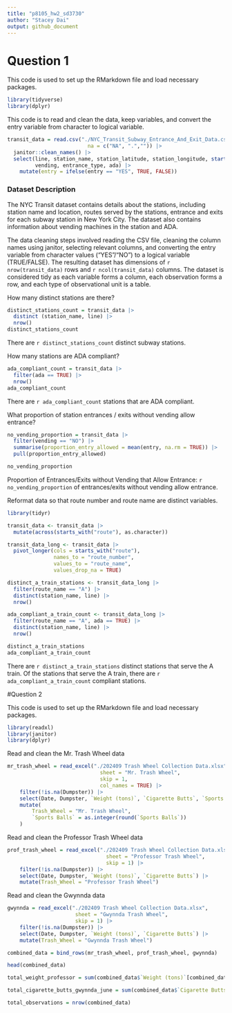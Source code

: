 ```yaml
---
title: "p8105_hw2_sd3730"
author: "Stacey Dai"
output: github_document
---
```


# Question 1

This code is used to set up the RMarkdown file and load necessary packages.
```r
library(tidyverse)
library(dplyr)
```

This code is to read and clean the data, keep variables, and convert the entry variable from character to logical variable.
```r
transit_data = read.csv("./NYC_Transit_Subway_Entrance_And_Exit_Data.csv", 
                          na = c("NA", ".","")) |>
  janitor::clean_names() |>
  select(line, station_name, station_latitude, station_longitude, starts_with("route"), entry,
         vending, entrance_type, ada) |>
    mutate(entry = ifelse(entry == "YES", TRUE, FALSE)) 
```

### Dataset Description

The NYC Transit dataset contains details about the stations, including station name and location, routes served by the stations, entrance and exits for each subway station in New York City. The dataset also contains information about vending machines in the station and ADA. 

The data cleaning steps involved reading the CSV file, cleaning the column names using janitor, selecting relevant columns, and converting the entry variable from character values ("YES"/"NO") to a logical variable (TRUE/FALSE). The resulting dataset has dimensions of `r nrow(transit_data)` rows and `r ncol(transit_data)` columns. The dataset is considered tidy as each variable forms a column, each observation forms a row, and each type of observational unit is a table.

How many distinct stations are there?
```r
distinct_stations_count = transit_data |>
  distinct (station_name, line) |>
  nrow()
distinct_stations_count
```
There are `r distinct_stations_count` distinct subway stations.

How many stations are ADA compliant? 
```r
ada_compliant_count = transit_data |>
  filter(ada == TRUE) |>
  nrow()
ada_compliant_count
```
There are `r ada_compliant_count` stations that are ADA compliant.

What proportion of station entrances / exits without vending allow entrance?
```r
no_vending_proportion = transit_data |>
  filter(vending == "NO") |>
  summarise(proportion_entry_allowed = mean(entry, na.rm = TRUE)) |>
  pull(proportion_entry_allowed)

no_vending_proportion
```
Proportion of Entrances/Exits without Vending that Allow Entrance: `r no_vending_proportion` of entrances/exits without vending allow entrance.

Reformat data so that route number and route name are distinct variables.
```r
library(tidyr)

transit_data <- transit_data |>
  mutate(across(starts_with("route"), as.character)) 

transit_data_long <- transit_data |>
  pivot_longer(cols = starts_with("route"), 
               names_to = "route_number", 
               values_to = "route_name", 
               values_drop_na = TRUE)

distinct_a_train_stations <- transit_data_long |>
  filter(route_name == "A") |>
  distinct(station_name, line) |>
  nrow()

ada_compliant_a_train_count <- transit_data_long |>
  filter(route_name == "A", ada == TRUE) |>
  distinct(station_name, line) |>
  nrow()

distinct_a_train_stations
ada_compliant_a_train_count
```
There are `r distinct_a_train_stations` distinct stations that serve the A train. 
Of the stations that serve the A train, there are `r ada_compliant_a_train_count` compliant stations.


#Question 2

This code is used to set up the RMarkdown file and load necessary packages.
```r
library(readxl)
library(janitor)
library(dplyr)
```

Read and clean the Mr. Trash Wheel data
```r
mr_trash_wheel = read_excel("./202409 Trash Wheel Collection Data.xlsx", 
                              sheet = "Mr. Trash Wheel", 
                              skip = 1, 
                              col_names = TRUE) |>
    filter(!is.na(Dumpster)) |>
    select(Date, Dumpster, `Weight (tons)`, `Cigarette Butts`, `Sports Balls`) |>
    mutate(
        Trash_Wheel = "Mr. Trash Wheel",
        `Sports Balls` = as.integer(round(`Sports Balls`))
    )
```

Read and clean the Professor Trash Wheel data
```r
prof_trash_wheel = read_excel("./202409 Trash Wheel Collection Data.xlsx", 
                                sheet = "Professor Trash Wheel", 
                                skip = 1) |>
    filter(!is.na(Dumpster)) |>
    select(Date, Dumpster, `Weight (tons)`, `Cigarette Butts`) |>
    mutate(Trash_Wheel = "Professor Trash Wheel")
```

Read and clean the Gwynnda data
```r
gwynnda = read_excel("./202409 Trash Wheel Collection Data.xlsx", 
                      sheet = "Gwynnda Trash Wheel", 
                      skip = 1) |>
    filter(!is.na(Dumpster)) |>
    select(Date, Dumpster, `Weight (tons)`, `Cigarette Butts`) |>
    mutate(Trash_Wheel = "Gwynnda Trash Wheel")
```

```r
combined_data = bind_rows(mr_trash_wheel, prof_trash_wheel, gwynnda)

head(combined_data)
```

```r
total_weight_professor = sum(combined_data$`Weight (tons)`[combined_data$Trash_Wheel == "Professor Trash Wheel"], na.rm = TRUE)
```

```r
total_cigarette_butts_gwynnda_june = sum(combined_data$`Cigarette Butts`[combined_data$Trash_Wheel == "Gwynnda" & format(as.Date(combined_data$Date), "%Y-%m") == "2022-06"], na.rm = TRUE)
```

```r
total_observations = nrow(combined_data)
```






